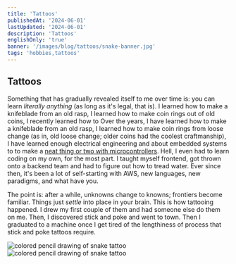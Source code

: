 ```yaml
---
title: 'Tattoos'
publishedAt: '2024-06-01'
lastUpdated: '2024-06-01'
description: 'Tattoos'
englishOnly: 'true'
banner: '/images/blog/tattoos/snake-banner.jpg'
tags: 'hobbies,tattoos'
---
```


## Tattoos

Something that has gradually revealed itself to me over time is: you can learn _literally anything_ (as long as it's legal, that is).
I learned how to make a knifeblade from an old rasp, I learned how to make coin rings out of old coins, I recently learned how to
Over the years, I have learned how to make a knifeblade from an old rasp, I learned how to make coin rings from loose change (as in,
old loose change; older coins had the coolest craftmanship), I have learned enough electrical engineering and about embedded systems to
to make a [neat thing or two with microcontrollers](https://emackinnon.io/projects). Hell, I even had to learn coding on my own,
for the most part. I taught myself frontend, got thrown onto a backend team and had to figure out how to tread water. Ever since then,
it's been a lot of self-starting with AWS, new languages, new paradigms, and what have you.

The point is: after a while, unknowns change to knowns; frontiers become familiar. Things just _settle_ into place in your brain.
This is how tattooing happened. I drew my first couple of them and had someone else do them on me. Then, I discovered stick and poke
and went to town. Then I graduated to a machine once I get tired of the lengthiness of process that stick and poke tattoos require.

<div className='flex items-center'>
  <Img
    mdx
    publicId='/images/blog/tattoos/snake-drawing.jpg'
    alt='colored pencil drawing of snake tattoo'
    width={350}
    height={400}
  />
  <Img
    mdx
    publicId='/images/blog/tattoos/helmet-skull-drawing.jpg'
    alt='colored pencil drawing of snake tattoo'
    width={350}
    height={400}
  />
</div>
